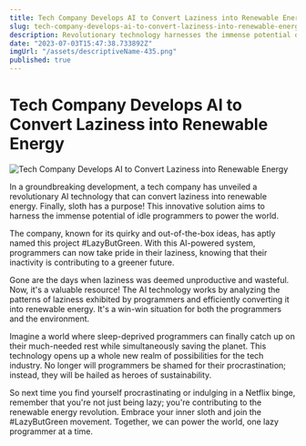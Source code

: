 ```yaml
---
title: Tech Company Develops AI to Convert Laziness into Renewable Energy
slug: tech-company-develops-ai-to-convert-laziness-into-renewable-energy
description: Revolutionary technology harnesses the immense potential of idle programmers to power the world. Finally, sloth has a purpose! #LazyButGreen
date: "2023-07-03T15:47:38.733892Z"
imgUrl: "/assets/descriptiveName-435.png"
published: true
---
```

# Tech Company Develops AI to Convert Laziness into Renewable Energy

![Tech Company Develops AI to Convert Laziness into Renewable Energy](/assets/descriptiveName-435.png)

In a groundbreaking development, a tech company has unveiled a revolutionary AI technology that can convert laziness into renewable energy. Finally, sloth has a purpose! This innovative solution aims to harness the immense potential of idle programmers to power the world. 

The company, known for its quirky and out-of-the-box ideas, has aptly named this project #LazyButGreen. With this AI-powered system, programmers can now take pride in their laziness, knowing that their inactivity is contributing to a greener future.

Gone are the days when laziness was deemed unproductive and wasteful. Now, it's a valuable resource! The AI technology works by analyzing the patterns of laziness exhibited by programmers and efficiently converting it into renewable energy. It's a win-win situation for both the programmers and the environment.

Imagine a world where sleep-deprived programmers can finally catch up on their much-needed rest while simultaneously saving the planet. This technology opens up a whole new realm of possibilities for the tech industry. No longer will programmers be shamed for their procrastination; instead, they will be hailed as heroes of sustainability.

So next time you find yourself procrastinating or indulging in a Netflix binge, remember that you're not just being lazy; you're contributing to the renewable energy revolution. Embrace your inner sloth and join the #LazyButGreen movement. Together, we can power the world, one lazy programmer at a time.
